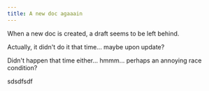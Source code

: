 ```yaml
---
title: A new doc agaaain
---
```


When a new doc is created, a draft seems to be left behind.

Actually, it didn't do it that time... maybe upon update?

Didn't happen that time either... hmmm... perhaps an annoying race condition?

sdsdfsdf
